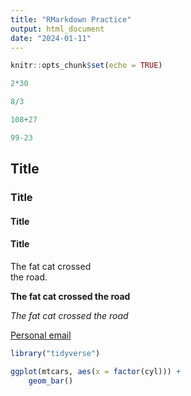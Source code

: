 ```yaml
---
title: "RMarkdown Practice"
output: html_document
date: "2024-01-11"
---
```


```r
knitr::opts_chunk$set(echo = TRUE)
```

```r
2*30
```

```r
8/3
```

```r
108+27
```

```r
99-23
```


## Title
### Title
#### Title
#### Title


The fat cat crossed   
the road. 

**The fat cat crossed the road**

_The fat cat crossed the road_

[Personal email](ketzhang@ucdavis.edu)

```r
library("tidyverse")
```

```r
ggplot(mtcars, aes(x = factor(cyl))) +
    geom_bar()
```
